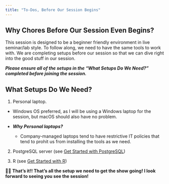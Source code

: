 ```yaml
---
title: "To-Dos, Before Our Session Begins"
---
```


## Why Chores Before Our Session Even Begins?

This session is designed to be a beginner friendly environment in live seminar/lab style. To follow along, we need to have the same tools to work with. We are completing setups before our session so that we can dive right into the good stuff in our session. 

***Please ensure all of the setups in the "What Setups Do We Need?" completed before joining the session.***

## What Setups Do We Need? 

1. Personal laptop.

  - Windows OS preferred, as I will be using a Windows laptop for the session, but macOS should also have no problem.

  - ***Why Personal laptops?***
    
    - Company-managed laptops tend to have restrictive IT policies that tend to prohit us from installing the tools as we need.

2. PostgreSQL server (see [Get Started with PostgreSQL](Setup-postgreSQL.qmd))

3. R (see [Get Started with R](Setup-R.qmd))

🎉🎉 **That's it!! That's all the setup we need to get the show going! I look forward to seeing you see the session!**